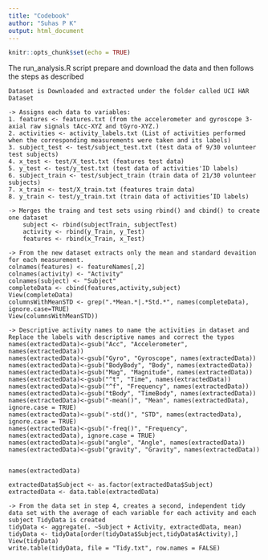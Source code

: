 ---
title: "Codebook"
author: "Suhas P K"
output: html_document
---

```{r setup, include=FALSE}
knitr::opts_chunk$set(echo = TRUE)
```



The run_analysis.R script prepare and download the data and then follows the steps as described

    Dataset is Downloaded and extracted under the folder called UCI HAR Dataset

    -> Assigns each data to variables:
    1. features <- features.txt (from the accelerometer and gyroscope 3-axial raw signals tAcc-XYZ and tGyro-XYZ.) 
    2. activities <- activity_labels.txt (List of activities performed when the corresponding measurements were taken and its labels) 
    3. subject_test <- test/subject_test.txt (test data of 9/30 volunteer test subjects)
    4. x_test <- test/X_test.txt (features test data) 
    5. y_test <- test/y_test.txt (test data of activities'ID labels) 
    6. subject_train <- test/subject_train (train data of 21/30 volunteer subjects) 
    7. x_train <- test/X_train.txt (features train data) 
    8. y_train <- test/y_train.txt (train data of activities’ID labels)

    -> Merges the traing and test sets using rbind() and cbind() to create one dataset
        subject <- rbind(subjectTrain, subjectTest)
        activity <- rbind(y_Train, y_Test)
        features <- rbind(x_Train, x_Test)
        
    -> From the new dataset extracts only the mean and standard devaition for each measurement.
    colnames(features) <- featureNames[,2]
    colnames(activity) <- "Activity"
    colnames(subject) <- "Subject"
    completeData <- cbind(features,activity,subject)
    View(completeData)
    columnsWithMeanSTD <- grep(".*Mean.*|.*Std.*", names(completeData), ignore.case=TRUE)
    View(columnsWithMeanSTD))

    -> Descriptive activity names to name the activities in dataset and Replace the labels with descriptive names and correct the typos
    names(extractedData)<-gsub("Acc", "Accelerometer", names(extractedData))
    names(extractedData)<-gsub("Gyro", "Gyroscope", names(extractedData))
    names(extractedData)<-gsub("BodyBody", "Body", names(extractedData))
    names(extractedData)<-gsub("Mag", "Magnitude", names(extractedData))
    names(extractedData)<-gsub("^t", "Time", names(extractedData))
    names(extractedData)<-gsub("^f", "Frequency", names(extractedData))
    names(extractedData)<-gsub("tBody", "TimeBody", names(extractedData))
    names(extractedData)<-gsub("-mean()", "Mean", names(extractedData), ignore.case = TRUE)
    names(extractedData)<-gsub("-std()", "STD", names(extractedData), ignore.case = TRUE)
    names(extractedData)<-gsub("-freq()", "Frequency", names(extractedData), ignore.case = TRUE)
    names(extractedData)<-gsub("angle", "Angle", names(extractedData))
    names(extractedData)<-gsub("gravity", "Gravity", names(extractedData))
    
    
    names(extractedData)
    
    extractedData$Subject <- as.factor(extractedData$Subject)
    extractedData <- data.table(extractedData)
    
    -> From the data set in step 4, creates a second, independent tidy data set with the average of each variable for each activity and each subject TidyData is created
    tidyData <- aggregate(. ~Subject + Activity, extractedData, mean)
    tidyData <- tidyData[order(tidyData$Subject,tidyData$Activity),]
    View(tidyData)
    write.table(tidyData, file = "Tidy.txt", row.names = FALSE)


